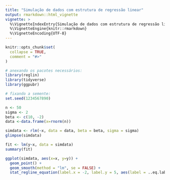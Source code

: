 ```yaml
---
title: "Simulação de dados com estrutura de regressão linear"
output: rmarkdown::html_vignette
vignette: >
  %\VignetteIndexEntry{Simulação de dados com estrutura de regressão linear}
  %\VignetteEngine{knitr::rmarkdown}
  %\VignetteEncoding{UTF-8}
---
```


```r
knitr::opts_chunk$set(
  collapse = TRUE,
  comment = "#>"
)
```

```r
# anexando os pacotes necessários:
library(reglin)
library(tidyverse)
library(ggpubr)

# fixando a semente:
set.seed(1234567890)

n <- 50
sigma <- 2
beta <- c(10, -2)
data <-data.frame(x=rnorm(n))

simdata <- rlm(~x, data = data, beta = beta, sigma = sigma)
glimpse(simdata)

fit <- lm(y~x, data = simdata)
summary(fit)

ggplot(simdata, aes(x=x, y=y)) +
  geom_point() +
  geom_smooth(method = "lm", se = FALSE) +
  stat_regline_equation(label.x = -2, label.y = 5, aes(label = ..eq.label..)) 


```
